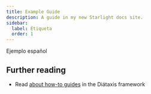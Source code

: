 ```yaml
---
title: Example Guide
description: A guide in my new Starlight docs site.
sidebar:
  label: Etiqueta 
  order: 1
---
```



Ejemplo español
## Further reading

- Read [about how-to guides](https://diataxis.fr/how-to-guides/) in the Diátaxis framework
